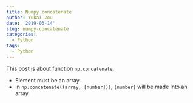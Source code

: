 ```yaml
---
title: Numpy concatenate
author: Yukai Zou
date: '2019-03-14'
slug: numpy-concatenate
categories:
  - Python
tags:
  - Python
---
```


This post is about function `np.concatenate`.

 - Element must be an array.
 - In `np.concatenate((array, [number]))`, `[number]` will be made into an array.